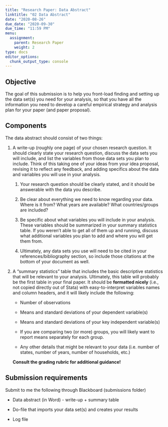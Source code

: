 ```yaml
---
title: "Research Paper: Data Abstract"
linktitle: "02 Data Abstract"
date: "2020-08-26"
due_date: "2020-09-30"
due_time: "11:59 PM"
menu:
  assignment:
    parent: Research Paper
    weight: 2
type: docs
editor_options: 
  chunk_output_type: console
---
```


## Objective {#objective .unnumbered}

The goal of this submission is to help you front-load finding and
setting up the data set(s) you need for your analysis, so that you have
all the information you need to develop a careful empirical strategy and
analysis plan for your paper (and paper proposal).

## Components {#components .unnumbered}

The data abstract should consist of two things:

1.  A write-up (roughly one page) of your chosen research question. It
    should clearly state your research question, discuss the data sets
    you will include, and list the variables from those data sets you
    plan to include. Think of this taking one of your ideas from your
    idea proposal, revising it to reflect any feedback, and adding
    specifics about the data and variables you will use in your
    analysis.

    1.  Your research question should be clearly stated, and it should
        be answerable with the data you describe.

    2.  Be clear about everything we need to know regarding your data.
        Where is it from? What years are available? What
        countries/groups are included?

    3.  Be specific about what variables you will include in your
        analysis. These variables should be summarized in your summary
        statistics table. If you weren't able to get all of them up and
        running, discuss what additional variables you plan to add and
        where you will get them from.

    4.  Ultimately, any data sets you use will need to be cited in your
        references/bibliography section, so include those citations at
        the bottom of your document as well.

2.  A "summary statistics" table that includes the basic descriptive
    statistics that will be relevant to your analysis. Ultimately, this
    table will probably be the first table in your final paper. It
    should be **formatted nicely** (i.e., not copied directly out of Stata)
    with easy-to-interpret variables names and column headers, and it
    will likely include the following:

    -   Number of observations

    -   Means and standard deviations of your dependent variable(s)

    -   Means and standard deviations of your key independent
        variable(s)

    -   If you are comparing two (or more) groups, you will likely want
        to report means separately for each group.

    -   Any other details that might be relevant to your data (i.e.
        number of states, number of years, number of households, etc.)

    **Consult the grading rubric for additional guidance!**

## Submission requirements {#submission-requirements .unnumbered}

Submit to me the following through Blackboard (submissions folder)

-   Data abstract (in Word) - write-up + summary table

-   Do-file that imports your data set(s) and creates your results

-   Log file

